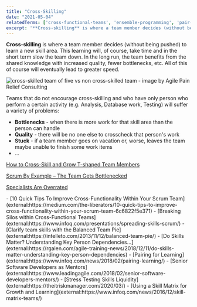 ```yaml
---
title: "Cross-Skilling"
date: "2021-05-04"
relatedTerms: ['cross-functional-teams', 'ensemble-programming', 'pair-programming', 'work-in-progress']
excerpt: '**Cross-skilling** is where a team member decides (without being pushed) to learn a new'
---
```


**Cross-skilling** is where a team member decides (without being pushed) to learn a new skill area. This learning will, of course, take time and in the short term slow the team down. In the long run, the team benefits from the shared knowledge with increased quality, fewer bottlenecks, etc. All of this of course will eventually lead to greater speed.

![cross-skilled team of five vs non cross-skilled team - image by Agile Pain Relief Consulting](src/content/glossary/cross-skilling/images/Cross-skilled-Team-of-5.jpg)

Teams that do not encourage cross-skilling and who have only person who perform a certain activity (e.g. Analysis, Database work, Testing) will suffer a variety of problems:

- **Bottlenecks** - when there is more work for that skill area than the person can handle
- **Quality** - there will be no one else to crosscheck that person's work
- **Stuck** - if a team member goes on vacation or, worse, leaves the team maybe unable to finish some work items
- ...

[How to Cross-Skill and Grow T-shaped Team Members](/blog/how-to-cross-skill-and-grow-t-shaped-team-members)

[Scrum By Example – The Team Gets Bottlenecked](/blog/scrummaster-tales-the-team-gets-bottlenecked)

[Specialists Are Overrated](/blog/specialists-are-overrated)

<HighlightBox heading="Resource Links" variant="resourceLinks">
- [10 Quick Tips To Improve Cross-Functionality Within Your Scrum Team](external:https://medium.com/the-liberators/10-quick-tips-to-improve-cross-functionality-within-your-scrum-team-6c6822f5e371)
- [Breaking Silos within Cross-Functional Teams](external:https://www.infoq.com/presentations/spreading-skills-scrum/)
- [Clarify team skills with the Balanced Team Pie](external:https://intelleto.com/2013/11/12/balanced-team-pie/)
- [Do Skills Matter? Understanding Key Person Dependencies…](external:https://rgalen.com/agile-training-news/2018/12/11/do-skills-matter-understanding-key-person-dependencies)
- [Pairing for Learning](external:https://www.infoq.com/news/2018/02/pairing-learning/)
- [Senior Software Developers as Mentors](external:https://www.leadingagile.com/2018/02/senior-software-developers-mentors/)
- [Stress Testing Skills Liquidity](external:https://theitriskmanager.com/2020/03/)
- [Using a Skill Matrix for Growth and Learning](external:https://www.infoq.com/news/2016/12/skill-matrix-teams/)
</HighlightBox>
